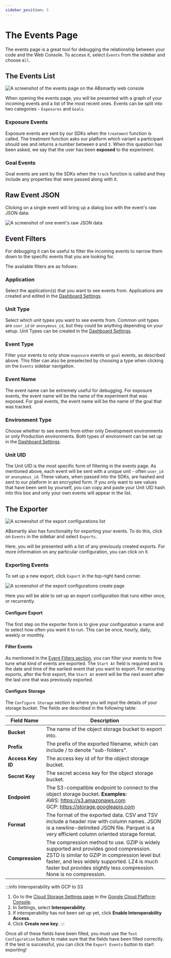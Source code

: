 ```yaml
---
sidebar_position: 5
---
```



# The Events Page

The events page is a great tool for debugging the relationship between your 
code and the Web Console. To access it, select `Events` from the sidebar and 
choose `All`.

## The Events List

<Image img="events_list.png" alt="A screenshot of the events page on the ABsmartly web console" />

When opening the events page, you will be presented with a graph of your 
incoming events and a list of the most recent ones. Events can be split into 
two categories - `Exposures` and `Goals`.

### Exposure Events

Exposure events are sent by our SDKs when the `treatment` function is called. 
The treatment function asks our platform which variant a participant should 
see and returns a number between `0` and `3`. When this question has been asked,
we say that the user has been **exposed** to the experiment.

### Goal Events

Goal events are sent by the SDKs when the `track` function is called and they
include any properties that were passed along with it.

## Raw Event JSON

Clicking on a single event will bring up a dialog box with the event's raw JSON data:

<Image img="raw_event_json.png" alt="A screenshot of one event's raw JSON data" />

## Event Filters

For debugging it can be useful to filter the incoming events to narrow them 
down to the specific events that you are looking for.

The available filters are as follows:

### Application

Select the application(s) that you want to see events from. Applications are 
created and edited in the [Dashboard Settings](/docs/web-console-docs/settings).


### Unit Type

Select which unit types you want to see events from. Common unit types are `user_id`
or `anonymous_id`, but they could be anything depending on your setup. Unit 
Types can be created in the [Dashboard Settings](/docs/web-console-docs/settings#units). 

### Event Type

Filter your events to only show `exposure` events or `goal` events, as 
described above. This filter can also be preselected by choosing a type when 
clicking on the `Events` sidebar navigation.

### Event Name

The event name can be extremely useful for debugging. For exposure events, the 
event name will be the name of the experiment that was exposed. For goal events, 
the event name will be the name of the goal that was tracked.

### Environment Type

Choose whether to see events from either only Development environments or only 
Production environments. Both types of environment can be set up in the
[Dashboard Settings](/docs/web-console-docs/settings#environments). 

### Unit UID

The Unit UID is the most specific form of filtering in the events page. As 
mentioned above, each event will be sent with a unique unit - often `user_id` 
or `anonymous_id`. These values, when passed into the SDKs, are hashed and 
sent to our platform in an encrypted form. If you only want to see values that 
have been sent by yourself, you can copy and paste your Unit UID hash into 
this box and only your own events will appear in the list.

## The Exporter

<Image img="export_configs_list.png" alt="A screenshot of the export configurations list" />

ABsmartly also has functionality for exporting your events. To do this, click 
on `Events` in the sidebar and select `Exports`.

Here, you will be presented with a list of any previously created exports. For more information on any particular
configuration, you can click on it.

### Exporting Events

To set up a new export, click `Export` in the top-right hand corner.

<Image img="export_events_create.png" alt="A screenshot of the export configurations create page" />

Here you will be able to set up an export configuration that runs either once,
or recurrently.

#### Configure Export

The first step on the exporter form is to give your configuration a name and 
to select how often you want it to run. This can be once, hourly, daily, 
weekly or monthly.

#### Filter Events

As mentioned in the [Event Filters section](#event-filters), you can filter 
your events to fine tune what kind of events are exported. The `Start At` 
field is required and is the date and time of the earliest event that you want 
to export. For recurring exports, after the first export, the `Start At` event 
will be the next event after the last one that was previously exported.

#### Configure Storage

The `Configure Storage` section is where you will input the details of your 
storage bucket. The fields are described in the following table:

| Field Name      | Description                                                                   |
| --------------- | ----------------------------------------------------------------------------- |
| **Bucket**      | The name of the object storage bucket to export into.                         |
| **Prefix**      | The prefix of the exported filename, which can include / to denote "sub-folders". |
| **Access Key ID**  | The access key id of for the object storage bucket.                           |
| **Secret Key**  | The secret access key for the object storage bucket.                          |
| **Endpoint**    | The S3-compatible endpoint to connect to the object storage bucket. **Examples:**<br /> AWS: https://s3.amazonaws.com<br />GCP: https://storage.googleapis.com<br />|
| **Format**      | The format of the exported data. CSV and TSV include a header row with column names. JSON is a newline-delimited JSON file. Parquet is a very efficient column oriented storage format.|
| **Compression** | The compression method to use. GZIP is widely supported and provides good compression. ZSTD is similar to GZIP in compression level but faster, and less widely supported. LZ4 is much faster but provides slightly less compression. None is no compression. |

:::info Interoperability with GCP to S3
1. Go to the [Cloud Storage Settings page](http://console.cloud.google.com/storage/settings/) in the [Google Cloud Platform Console](https://console.cloud.google.com/).
2. In Settings, select **Interoperability**.
3. If interoperability has not been set up yet, click **Enable Interoperability Access**.
4. Click **Create new key**.
:::

Once all of these fields have been filled, you must use the `Test Configuration` 
button to make sure that the fields have been filled correctly. If the test is 
successful, you can click the `Export Events` button to start exporting!

